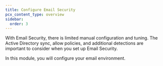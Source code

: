 ```yaml
---
title: Configure Email Security
pcx_content_type: overview
sidebar:
  order: 3
---
```


With Email Security, there is limited manual configuration and tuning. The Active Directory sync, allow policies, and additional detections are important to consider when you set up Email Security. 

In this module, you will configure your email environment.